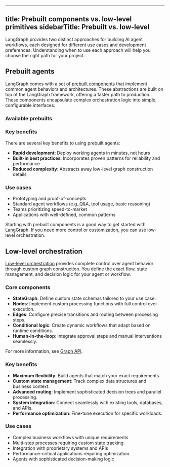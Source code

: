 
<V1Alpha />

---
title: Prebuilt components vs. low-level primitives
sidebarTitle: Prebuilt vs. low-level
--- 


LangGraph provides two distinct approaches for building AI agent workflows, each designed for different use cases and development preferences. Understanding when to use each approach will help you choose the right path for your project.

## Prebuilt agents

LangGraph comes with a set of [prebuilt components](/oss/javascript/prebuilts) that implement common agent behaviors and architectures. These abstractions are built on top of the LangGraph framework, offering a faster path to production. These components encapsulate complex orchestration logic into simple, configurable interfaces.

### Available prebuilts



<prebuiltsTableJS/>


### Key benefits

There are several key benefits to using prebuilt agents:

- **Rapid development**: Deploy working agents in minutes, not hours
- **Built-in best practices**: Incorporates proven patterns for reliability and performance
- **Reduced complexity**: Abstracts away low-level graph construction details

### Use cases

- Prototyping and proof-of-concepts
- Standard agent workflows (e.g.,Q&A, tool usage, basic reasoning)
- Teams prioritizing speed-to-market
- Applications with well-defined, common patterns

Starting with prebuilt components is a good way to get started with LangGraph. If you need more control or customization, you can use low-level orchestration.

## Low-level orchestration

[Low-level orchestration](/oss/javascript/why-langgraph) provides complete control over agent behavior through custom graph construction. You define the exact flow, state management, and decision logic for your agent or workflow.

### Core components

- **StateGraph**: Define custom state schemas tailored to your use case.
- **Nodes**: Implement custom processing functions with full control over execution.
- **Edges**: Configure precise transitions and routing between processing steps.
- **Conditional logic**: Create dynamic workflows that adapt based on runtime conditions.
- **Human-in-the-loop**: Integrate approval steps and manual interventions seamlessly.

For more information, see [Graph API](/oss/javascript/graph-api).

### Key benefits

- **Maximum flexibility**: Build agents that match your exact requirements.
- **Custom state management**: Track complex data structures and business context.
- **Advanced routing**: Implement sophisticated decision trees and parallel processing.
- **System integration**: Connect seamlessly with existing tools, databases, and APIs.
- **Performance optimization**: Fine-tune execution for specific workloads.

### Use cases

- Complex business workflows with unique requirements
- Multi-step processes requiring custom state tracking
- Integration with proprietary systems and APIs
- Performance-critical applications requiring optimization
- Agents with sophisticated decision-making logic